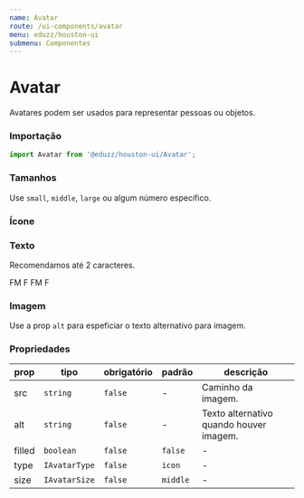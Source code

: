```yaml
---
name: Avatar
route: /ui-components/avatar
menu: eduzz/houston-ui
submenu: Componentes
---
```




# Avatar

Avatares podem ser usados ​​para representar pessoas ou objetos.

### Importação

```js
import Avatar from '@eduzz/houston-ui/Avatar';
```

### Tamanhos

Use `small`, `middle`, `large` ou algum número específico.

<Playground>
  <Row alignItems='center'>
    <Column>
      <Avatar size='small' />
    </Column>
    <Column>
      <Avatar />
    </Column>
    <Column>
      <Avatar size='large' />
    </Column>
  </Row>
</Playground>

### Ícone

<Playground>
  <Row alignItems='center'>
    <Column>
      <Avatar size='large' filled />
    </Column>
    <Column>
      <Avatar size='large' />
    </Column>
  </Row>
</Playground>

### Texto

Recomendamos até 2 caracteres.

<Playground>
  <Row alignItems='center'>
    <Column>
      <Avatar size='large' type='text' filled>
        FM
      </Avatar>
    </Column>
    <Column>
      <Avatar size='large' type='text' filled>
        F
      </Avatar>
    </Column>
    <Column>
      <Avatar size='large' type='text'>
        FM
      </Avatar>
    </Column>
    <Column>
      <Avatar size='large' type='text'>
        F
      </Avatar>
    </Column>
  </Row>
</Playground>

### Imagem

Use a prop `alt` para espeficiar o texto alternativo para imagem.

<Playground>
  <Row alignItems='center'>
    <Column>
      <Avatar size='small' src='https://www.fillmurray.com/100/100' />
    </Column>
    <Column>
      <Avatar src='https://www.fillmurray.com/100/100' />
    </Column>
    <Column>
      <Avatar size='large' src='https://www.fillmurray.com/100/100' />
    </Column>
  </Row>
</Playground>

### Propriedades

| prop   | tipo          | obrigatório | padrão   | descrição                               |
| ------ | ------------- | ----------- | -------- | --------------------------------------- |
| src    | `string`      | `false`     | -        | Caminho da imagem.                      |
| alt    | `string`      | `false`     | -        | Texto alternativo quando houver imagem. |
| filled | `boolean`     | `false`     | `false`  | -                                       |
| type   | `IAvatarType` | `false`     | `icon`   | -                                       |
| size   | `IAvatarSize` | `false`     | `middle` | -                                       |
